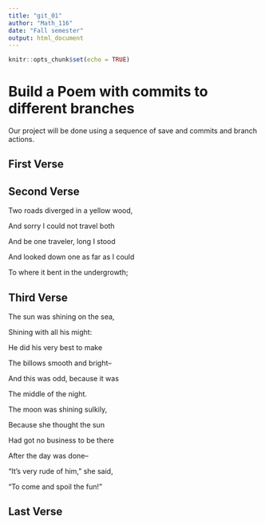 ---
title: "git_01"
author: "Math_116"
date: "Fall semester"
output: html_document
---

```{r setup, include=FALSE}
knitr::opts_chunk$set(echo = TRUE)
```
# Build a Poem with commits to different branches
Our project will be done using a sequence of save and commits and branch actions.
<!-- Do not modify or change any text in "!--" bracketed areas such as this --- these are instructions to
you, if you change any of this the git program will notice it and compromise your git merging strategy !-->

## First Verse 
<!--Put the first five lines of a poem by Lewis Carrol in this section!-->

## Second Verse
<!--Put the first five lines of a poem by Robert Frost here!-->

Two roads diverged in a yellow wood,

And sorry I could not travel both

And be one traveler, long I stood

And looked down one as far as I could

To where it bent in the undergrowth;

## Third Verse
<!--Put the first two verses of The Walrus and the Carpenter here!-->

The sun was shining on the sea,

Shining with all his might:

He did his very best to make

The billows smooth and bright–

And this was odd, because it was

The middle of the night.

The moon was shining sulkily,

Because she thought the sun

Had got no business to be there

After the day was done–

“It’s very rude of him,” she said,

“To come and spoil the fun!”

## Last Verse
<!--Put a short poem of your choice 8-20 lines,here!-->
